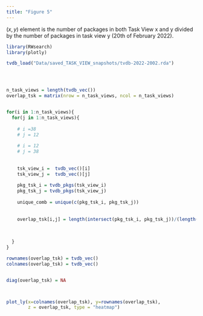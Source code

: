 ```yaml
---
title: "Figure 5"
---
```


$(x, y)$ element is the number of packages in both Task View x and y divided by
the number of packages in task view y (20th of February 2022).

```r


library(RWsearch)
library(plotly)

tvdb_load("Data/saved_TASK_VIEW_snapshots/tvdb-2022-2002.rda")




n_task_views = length(tvdb_vec())
overlap_tsk = matrix(nrow = n_task_views, ncol = n_task_views)


for(i in 1:n_task_views){
  for(j in 1:n_task_views){
    
    # i =38
    # j = 12
    
    # i = 12
    # j = 38
    
    
    tsk_view_i =  tvdb_vec()[i]
    tsk_view_j =  tvdb_vec()[j]
    
    pkg_tsk_i = tvdb_pkgs(tsk_view_i)
    pkg_tsk_j = tvdb_pkgs(tsk_view_j)
    
    unique_comb = unique(c(pkg_tsk_i, pkg_tsk_j))
    
    
    overlap_tsk[i,j] = length(intersect(pkg_tsk_i, pkg_tsk_j))/(length(pkg_tsk_i))
    
    
    
  }
}

rownames(overlap_tsk) = tvdb_vec()
colnames(overlap_tsk) = tvdb_vec()


diag(overlap_tsk) = NA



plot_ly(x=colnames(overlap_tsk), y=rownames(overlap_tsk),
        z = overlap_tsk, type = "heatmap")


```

